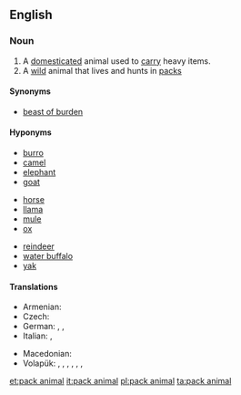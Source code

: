 ==English==
{{wikipedia}}

===Noun===
{{en-noun|sg=[[pack]] [[animal]]}}

# A [[domesticated]] animal used to [[carry]] heavy items.
# A [[wild]] animal that lives and hunts in [[pack]]s

====Synonyms====
* {{sense|animal used for carrying}} [[beast of burden]]

====Hyponyms====
{{rel-top|beasts of burden}}
* [[burro]]
* [[camel]]
* [[elephant]]
* [[goat]]
{{rel-mid3}}
* [[horse]]
* [[llama]]
* [[mule]]
* [[ox]]
{{rel-mid3}}
* [[reindeer]]
* [[water buffalo]]
* [[yak]]
{{rel-bottom}}

====Translations====
{{trans-top|animal used  to carry heavy items}}
* Armenian: {{t-|hy|գրաստ|tr=grast}}
* Czech: {{t-|cs|soumar|m}}
* German: {{t-|de|Lasttier|n}}, {{t-|de|Saumtier|n}}, {{qualifier|burro}} {{t-|de|Packesel|m}}
* Italian: {{t-|it|animale da soma|m}},  {{t-|it|bestia da soma|f}}
{{trans-mid}}
* Macedonian: {{t-|mk|товарно животно|n|tr=tóvarno žívotno}}
* Volapük: {{qualifier|generic}} {{t-|vo|lodotanim}}, {{qualifier|ass}} {{t-|vo|lodotacuk}}, {{qualifier|mule}} {{t-|vo|lodotamulud}}, {{qualifier|hinny}} {{t-|vo|lodotahinud}}, {{qualifier|horse}} {{t-|vo|lodotajevod}}, {{qualifier|bovine}} {{t-|vo|lodotabub}}, {{qualifier|ox}} {{t-|vo|lodotahobub}}
{{trans-bottom}}

[[et:pack animal]]
[[it:pack animal]]
[[pl:pack animal]]
[[ta:pack animal]]